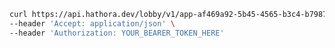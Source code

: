 ```bash Example Request
curl https://api.hathora.dev/lobby/v1/app-af469a92-5b45-4565-b3c4-b79878de67d2/create/public?local=false \
--header 'Accept: application/json' \
--header 'Authorization: YOUR_BEARER_TOKEN_HERE'
```
